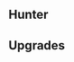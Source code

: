 {{Building
| name = Hunters
| image = N/A
| category = [[Levy Barracks]]
| cycle = 15s
| capacity = 2
| produce_per_cycle = 1 [[Hunter]]
| consume_per_cycle = 15 {{RessourceIcon|type=wheat}}, 5 {{RessourceIcon|type=wood}}
| build_cost = 100 {{RessourceIcon|type=wood}}, 50 {{RessourceIcon|type=wheat}}
| description = Produces hunters that slow down enemies with their ranged attacks.
}}

== Hunter ==
{{Unit
| name = Hunter
| image = N/A
| type = Warrior, Ranged
| hp = 99
| dps = 3
| trait = +10% to attack speed of [Flying] troops for each Hunter on the battlefield, up to 100%.
}}

== Upgrades ==
{{Upgrade
| name = Stinky Nets
| description = Hunters poison their enemies, dealing bonus 10 damage over time.
}}
{{Upgrade
| name = Hunters' Capacity
| description = Increases capacity by 2.
}}